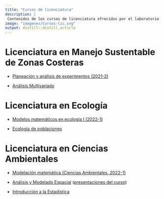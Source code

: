 ```yaml
---
title: "Cursos de licenciatura"
description: |
 Contenidos de los cursos de licenciatura ofrecidos por el laboratorio
image: "imagenes/Cursos-lic.svg"
output: distill::distill_article
---
```


# Licenciatura en Manejo Sustentable de Zonas Costeras

- [Planeación y análisis de experimentos (2021-2)](https://gerardommc.github.io/Preparacion-analisis-experimentos/)

- [Análisis Multivariado](https://gerardommc.github.io/Analisis-multivariado/)

# Licenciatura en Ecología
- [Modelos matemáticos en ecología I (2022-1)](https://gerardommc.github.io/Modelos-matematicos-ECO-I/)

- [Ecología de poblaciones](https://gerardommc.github.io/Ecologia-poblaciones/)

# Licenciatura en Ciencias Ambientales
- [Modelación matemática (Ciencias Ambientales, 2022-1)](https://gerardommc.github.io/Modelacion-matematica-CA/)

- [Análisis y Modelado Espacial](https://gerardommc.github.io/Analisis-Modelado-Espacial/) ([presentaciones del curso](https://gerardommc.github.io/Analisis-Modelado-Esp-presentaciones/))

- [Introducción a la Estadística](https://gerardommc.github.io/Introduccion-Estadistica-LCA/)